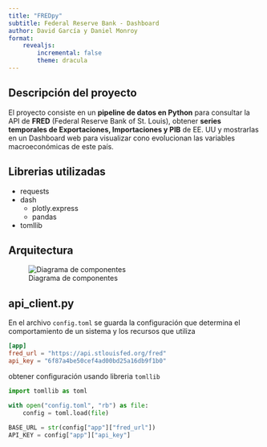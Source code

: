 ```yaml
---
title: "FREDpy"
subtitle: Federal Reserve Bank - Dashboard
author: David García y Daniel Monroy
format: 
    revealjs:
        incremental: false
        theme: dracula
---
```


## Descripción del proyecto

El proyecto consiste en un **pipeline de datos en Python** para consultar la API de **FRED** (Federal Reserve Bank of St. Louis), obtener **series temporales de Exportaciones, Importaciones y PIB** de EE. UU y mostrarlas en un Dashboard web para visualizar cono evolucionan las variables macroeconómicas de este país.


## Librerias utilizadas
- requests
- dash
  - plotly.express
  - pandas
- tomllib

## Arquitectura

![Diagrama de componentes](diagrama_componentes.png)

## api_client.py
En el archivo `config.toml` se guarda la configuración que determina el comportamiento de un sistema y los recursos que utiliza 

```toml
[app]
fred_url = "https://api.stlouisfed.org/fred"
api_key = "6f87a4be50cef4ad00bd25a16db9f1b0"
```
obtener configuración usando libreria `tomllib`

```python
import tomllib as toml

with open("config.toml", "rb") as file:
    config = toml.load(file)
    
BASE_URL = str(config["app"]["fred_url"])
API_KEY = config["app"]["api_key"]
```
